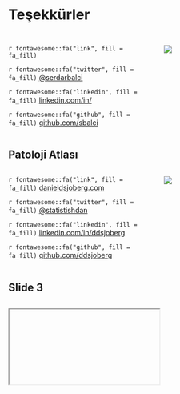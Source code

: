 # Teşekkürler

## 

::: {.columns .v-center-container}
::: {.column width="60%"}
`r fontawesome::fa("link", fill = fa_fill)` [ ]()

`r fontawesome::fa("twitter", fill = fa_fill)` [\@serdarbalci](https://twitter.com/serdarbalci)

`r fontawesome::fa("linkedin", fill = fa_fill)` [linkedin.com/in/](https://www.linkedin.com/in//)

`r fontawesome::fa("github", fill = fa_fill)` [github.com/sbalci](https://github.com/sbalci/)
:::

::: {.column width="40%"}
![](images/dan-fire-island-circle.png)
:::
:::

## Patoloji Atlası

::: {.columns .v-center-container}
::: {.column width="60%"}
`r fontawesome::fa("link", fill = fa_fill)` [danieldsjoberg.com](https://www.danieldsjoberg.com/)

`r fontawesome::fa("twitter", fill = fa_fill)` [\@statistishdan](https://twitter.com/statistishdan)

`r fontawesome::fa("linkedin", fill = fa_fill)` [linkedin.com/in/ddsjoberg](https://www.linkedin.com/in/ddsjoberg/)

`r fontawesome::fa("github", fill = fa_fill)` [github.com/ddsjoberg](https://github.com/ddsjoberg/)
:::

::: {.column width="40%"}
![](images/dan-fire-island-circle.png)
:::
:::

## Slide 3 {visibility="uncounted"}

##  {fullscreen="true"}

<iframe class="stretch" data-src="https://images.patolojiatlasi.com/GBD3/HE.html">

</iframe>
